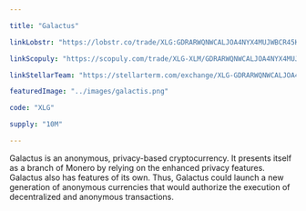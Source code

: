 ```yaml
---

title: "Galactus"

linkLobstr: "https://lobstr.co/trade/XLG:GDRARWQNWCALJOA4NYX4MUJWBCR45K3OG6CJXIZHKB4F66IN7K2SCH3N"

linkScopuly: "https://scopuly.com/trade/XLG-XLM/GDRARWQNWCALJOA4NYX4MUJWBCR45K3OG6CJXIZHKB4F66IN7K2SCH3N/native"

linkStellarTeam: "https://stellarterm.com/exchange/XLG-GDRARWQNWCALJOA4NYX4MUJWBCR45K3OG6CJXIZHKB4F66IN7K2SCH3N/XLM-native"

featuredImage: "../images/galactis.png"

code: "XLG"

supply: "10M"

---
```


Galactus is an anonymous, privacy-based cryptocurrency. It presents itself as a branch of Monero by relying on the enhanced privacy features. Galactus also has features of its own. Thus, Galactus could launch a new generation of anonymous currencies that would authorize the execution of decentralized and anonymous transactions.
 
